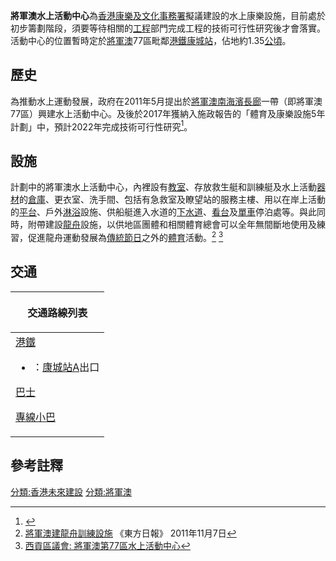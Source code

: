 {{HK_future_infrastructure}}

'''將軍澳水上活動中心'''為[[香港|香港]][[康樂及文化事務署|康樂及文化事務署]]擬議建設的水上康樂設施，目前處於初步籌劃階段，須要等待相關的[[工程|工程]]部門完成工程的技術可行性研究後才會落實。活動中心的位置暫時定於[[將軍澳|將軍澳]]77區毗鄰[[港鐵|港鐵]][[康城站_(香港)|康城站]]，佔地約1.35[[公頃|公頃]]。

==歷史==
為推動水上運動發展，政府在2011年5月提出於[[將軍澳南海濱長廊|將軍澳南海濱長廊]]一帶（即將軍澳77區）興建水上活動中心。及後於2017年獲納入施政報告的「體育及康樂設施5年計劃」中，預計2022年完成技術可行性研究<ref>{{cite news |title=將軍澳水上活動中心 終公布前期籌劃 |url=https://orientaldaily.on.cc/content/%E8%A6%81%E8%81%9E%E6%B8%AF%E8%81%9E/odn-20211010-1010_00176_063/%E5%B0%87%E8%BB%8D%E6%BE%B3%E6%B0%B4%E4%B8%8A%E6%B4%BB%E5%8B%95%E4%B8%AD%E5%BF%83--%E7%B5%82%E5%85%AC%E5%B8%83%E5%89%8D%E6%9C%9F%E7%B1%8C%E5%8A%83 |accessdate=2021-12-26 |work=[[東方日報|東方日報]] |date=2021-10-10}}</ref>。

==設施==
計劃中的將軍澳水上活動中心，內裡設有[[教室|教室]]、存放救生艇和訓練艇及水上活動[[器材|器材]]的[[倉庫|倉庫]]、更衣室、洗手間、包括有急救室及瞭望站的服務主樓、用以在岸上活動的[[平台|平台]]、戶外[[淋浴|淋浴]]設施、供船艇進入水道的[[下水道|下水道]]、[[看台|看台]]及[[單車|單車]]停泊處等。與此同時，附帶建設[[龍舟|龍舟]]設施，以供地區團體和相關體育總會可以全年無間斷地使用及練習，促進龍舟運動發展為[[傳統|傳統]][[節日|節日]]之外的[[體育|體育]]活動。<ref>[http://orientaldaily.on.cc/cnt/news/20111107/00176_018.html 將軍澳建龍舟訓練設施] {{Wayback|url=http://orientaldaily.on.cc/cnt/news/20111107/00176_018.html |date=20160304221737 }} 《東方日報》 2011年11月7日</ref>
<ref>[https://www.districtcouncils.gov.hk/sk/doc/2020_2023/tc/committee_meetings_doc/DFMC/19822/SK_DFMC_2021_97_TC.pdf 西貢區議會: 將軍澳第77區水上活動中心] </ref>

==交通==
{| class="mw-collapsible mw-collapsed wikitable" style="margin: 0 auto; width: auto;"
! 交通路線列表
|-
|
;[[港鐵|港鐵]]
*{{港鐵路線標誌|TKL}}：[[康城站_(香港)|康城站]]A出口
;[[香港巴士|巴士]]
{{九龍新界巴士簡單列表|98|98D_s|98s|290B|290X|298E|298F|796E|796P|796R|796X|797|797M|798B|N290|N796_s}}
{{大嶼山巴士簡單列表|A29P_s}}
;[[香港小巴|專線小巴]]
{{新界專線小巴簡單列表|112A|112M|112S|113|115}}
|}

==參考註釋==
{{reflist}}

{{模板:香港水上活動中心}}

[[分類:香港未來建設|分類:香港未來建設]]
[[分類:將軍澳|分類:將軍澳]]